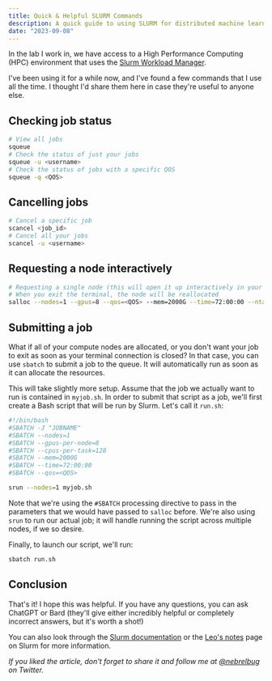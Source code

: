 ```yaml
---
title: Quick & Helpful SLURM Commands
description: A quick guide to using SLURM for distributed machine learning.
date: "2023-09-08"
---
```


In the lab I work in, we have access to a High Performance Computing (HPC) environment that uses the [Slurm Workload Manager](https://slurm.schedmd.com/documentation.html).

I've been using it for a while now, and I've found a few commands that I use all the time. I thought I'd share them here in case they're useful to anyone else.

## Checking job status

```bash
# View all jobs
squeue
# Check the status of just your jobs
squeue -u <username>
# Check the status of jobs with a specific QOS
squeue -q <QOS>
```

## Cancelling jobs

```bash
# Cancel a specific job
scancel <job_id>
# Cancel all your jobs
scancel -u <username>
```

## Requesting a node interactively

```bash
# Requesting a single node (this will open it up interactively in your terminal)
# When you exit the terminal, the node will be reallocated
salloc --nodes=1 --gpus=8 --qos=<QOS> --mem=2000G --time=72:00:00 --ntasks=1 --cpus-per-task=128
```

## Submitting a job

What if all of your compute nodes are allocated, or you don't want your job to exit as soon as your terminal connection is closed? In that case, you can use `sbatch` to submit a job to the queue. It will automatically run as soon as it can allocate the resources.

This will take slightly more setup. Assume that the job we actually want to run is contained in `myjob.sh`. In order to submit that script as a job, we'll first create a Bash script that will be run by Slurm. Let's call it `run.sh`:

```bash
#!/bin/bash
#SBATCH -J "JOBNAME"
#SBATCH --nodes=1
#SBATCH --gpus-per-node=8
#SBATCH --cpus-per-task=128
#SBATCH --mem=2000G
#SBATCH --time=72:00:00
#SBATCH --qos=<QOS>

srun --nodes=1 myjob.sh
```

Note that we're using the `#SBATCH` processing directive to pass in the parameters that we would have passed to `salloc` before. We're also using `srun` to run our actual job; it will handle running the script across multiple nodes, if we so desire.

Finally, to launch our script, we'll run:

```bash
sbatch run.sh
```

## Conclusion

That's it! I hope this was helpful. If you have any questions, you can ask ChatGPT or Bard (they'll give either incredibly helpful or completely incorrect answers, but it's worth a shot!)

You can also look through the [Slurm documentation](https://slurm.schedmd.com/documentation.html) or the [Leo's notes](https://leo.leung.xyz/wiki/Slurm) page on Slurm for more information.

_If you liked the article, don't forget to share it and follow me at [@nebrelbug](https://twitter.com/nebrelbug) on Twitter._
